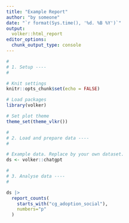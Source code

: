 ```yaml
---
title: "Example Report"
author: "by someone"
date: "`r format(Sys.time(), '%d. %B %Y')`"
output: 
  volker::html_report
editor_options: 
  chunk_output_type: console
---
```


```r
#
# 1. Setup ----
#

# Knit settings
knitr::opts_chunk$set(echo = FALSE)

# Load packages
library(volker)

# Set plot theme
theme_set(theme_vlkr())

```


```r
#
# 2. Load and prepare data ----
#

# Example data. Replace by your own dataset.
ds <- volker::chatgpt

```


```r
#
# 3. Analyse data ----
#

ds |> 
  report_counts(
    starts_with("cg_adoption_social"), 
    numbers="p"
  )

```

